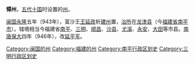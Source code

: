 '''镡州'''，[[五代十国|五代十国]]时设置的[[州|州]]。

[[闽国|闽国]][[永隆_(闽)|永隆]]五年（943年），富沙王[[王延政|王延政]]析[[建州_(唐朝)|建州]]置，[[治所|治所]]在[[龙津县|龙津县]]（今[[福建省|福建省]][[南平市|南平市]]）。辖境相当今福建省[[南平市|南平]]、[[三明市|三明]]、[[顺昌县|顺昌]]、[[沙县|沙县]]、[[尤溪县|尤溪]]、[[永安市|永安]]、[[大田县|大田]]等市县。[[南唐|南唐]][[保大_(南唐)|保大]]四年（946年），改[[延平军|延平军]]。

{{十國行政區劃|nocat}}
{{五代十国行政区划小作品}}
{{DEFAULTSORT:X}}
[[Category:闽国的州|Category:闽国的州]]
[[Category:福建的州|Category:福建的州]]
[[Category:南平行政区划史|Category:南平行政区划史]]
[[Category:三明行政区划史|Category:三明行政区划史]]